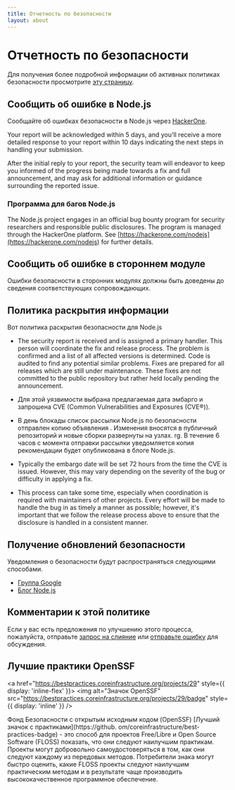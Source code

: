 ```yaml
---
title: Отчетность по безопасности
layout: about
---
```


# Отчетность по безопасности

Для получения более подробной информации об активных политиках безопасности просмотрите [эту страницу](https://github.com/nodejs/node/security/policy).

## Сообщить об ошибке в Node.js

Сообщайте об ошибках безопасности в Node.js через [HackerOne](https://hackerone.com/nodejs).

Your report will be acknowledged within 5 days, and you'll receive a more
detailed response to your report within 10 days indicating the next steps in
handling your submission.

After the initial reply to your report, the security team will endeavor to keep
you informed of the progress being made towards a fix and full announcement,
and may ask for additional information or guidance surrounding the reported
issue.

### Программа для багов Node.js

The Node.js project engages in an official bug bounty program for security
researchers and responsible public disclosures. The program is managed through
the HackerOne platform. See [https://hackerone.com/nodejs](https://hackerone.com/nodejs) for further details.

## Сообщить об ошибке в стороннем модуле

Ошибки безопасности в сторонних модулях должны быть доведены до сведения соответствующих
сопровождающих.

## Политика раскрытия информации

Вот политика раскрытия безопасности для Node.js

* The security report is received and is assigned a primary handler. This
  person will coordinate the fix and release process. The problem is confirmed
  and a list of all affected versions is determined. Code is audited to find
  any potential similar problems. Fixes are prepared for all releases which are
  still under maintenance. These fixes are not committed to the public
  repository but rather held locally pending the announcement.

* Для этой уязвимости выбрана предлагаемая дата эмбарго и запрошена CVE (Common
  Vulnerabilities and Exposures (CVE®️)).

* В день блокады список рассылки Node.js по безопасности отправлен копию объявления
  . Изменения вносятся в публичный репозиторий и новые сборки
  развернуты на узлах. rg. В течение 6 часов с момента отправки рассылки
  уведомляется копия рекомендации будет опубликована в блоге Node.js.

* Typically the embargo date will be set 72 hours from the time the CVE is
  issued. However, this may vary depending on the severity of the bug or
  difficulty in applying a fix.

* This process can take some time, especially when coordination is required
  with maintainers of other projects. Every effort will be made to handle the
  bug in as timely a manner as possible; however, it's important that we follow
  the release process above to ensure that the disclosure is handled in a
  consistent manner.

## Получение обновлений безопасности

Уведомления о безопасности будут распространяться следующими способами.

* [Группа Google](https://groups.google.com/group/nodejs-sec)
* [Блог Node.js](/blog)

## Комментарии к этой политике

Если у вас есть предложения по улучшению этого процесса, пожалуйста, отправьте
[запрос на слияние](https://github.com/nodejs/nodejs.org) или
[отправьте ошибку](https://github.com/nodejs/security-wg/issues/new) для обсуждения.

## Лучшие практики OpenSSF

<a href="https://bestpractices.coreinfrastructure.org/projects/29" style={{ display: 'inline-flex' }}>
  <img alt="Значок OpenSSF" src="https://bestpractices.coreinfrastructure.org/projects/29/badge" style={{ display: 'inline' }} />
</a>

Фонд Безопасности с открытым исходным кодом (OpenSSF) \[Лучший значок с практиками]\(https://github. om/coreinfrastructure/best-practices-badge) - это способ для проектов Free/Libre и Open Source Software (FLOSS) показать, что они следуют наилучшим практикам. Проекты могут добровольно самоудостоверяться в том, как они следуют каждому из передовых методов. Потребители знака могут быстро оценить, какие FLOSS проекты следуют наилучшим практическим методам и в результате чаще производить высококачественное программное обеспечение.
